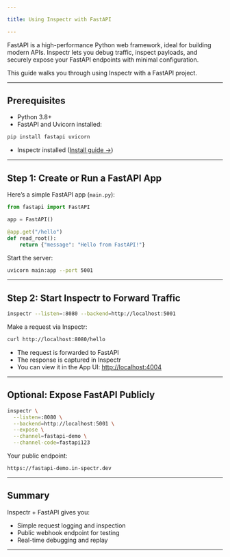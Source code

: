```yaml
---

title: Using Inspectr with FastAPI

---
```



<FlowBase client:only="react" />

[//]: # (# Using Inspectr with FastAPI &#40;Python&#41;)

FastAPI is a high-performance Python web framework, ideal for building modern APIs. Inspectr lets you debug traffic, inspect payloads, and securely expose your FastAPI endpoints with minimal configuration.

This guide walks you through using Inspectr with a FastAPI project.

---

## Prerequisites

* Python 3.8+
* FastAPI and Uvicorn installed:

```bash
pip install fastapi uvicorn
```

* Inspectr installed ([Install guide →](/docs/getting-started/installation))

---

## Step 1: Create or Run a FastAPI App

Here’s a simple FastAPI app (`main.py`):

```python
from fastapi import FastAPI

app = FastAPI()

@app.get("/hello")
def read_root():
    return {"message": "Hello from FastAPI!"}
```

Start the server:

```bash
uvicorn main:app --port 5001
```

---

## Step 2: Start Inspectr to Forward Traffic

```bash
inspectr --listen=:8080 --backend=http://localhost:5001
```

Make a request via Inspectr:

```bash
curl http://localhost:8080/hello
```

* The request is forwarded to FastAPI
* The response is captured in Inspectr
* You can view it in the App UI: [http://localhost:4004](http://localhost:4004)

---

## Optional: Expose FastAPI Publicly

<FlowIngress client:only="react" />

```bash
inspectr \
  --listen=:8080 \
  --backend=http://localhost:5001 \
  --expose \
  --channel=fastapi-demo \
  --channel-code=fastapi123
```

Your public endpoint:

```
https://fastapi-demo.in-spectr.dev
```
---

## Summary

Inspectr + FastAPI gives you:

* Simple request logging and inspection
* Public webhook endpoint for testing
* Real-time debugging and replay

---

[//]: # (## 📚 Related Topics)
[//]: # ()
[//]: # (* [Quick Start →]&#40;/getting-started/quick-start&#41;)
[//]: # (* [Expose Publicly →]&#40;/exposing/exposing-publicly&#41;)
[//]: # (* [Inspectr Architecture →]&#40;/core-concepts/architecture&#41;)
